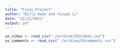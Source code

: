 ```yaml
---
title: "Final_Project"
author: "Billy Kwon and Yixuan Li"
date: "12/12/2021"
output: pdf
---
```


```r

us_video <- read_csv("./archive/USVideos.csv")
us_comments <- read_csv("./archive/UScomments.csv")

```